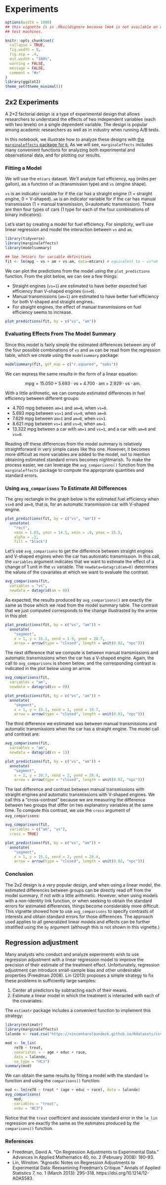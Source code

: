
# Experiments


```r
options(width = 1000)
## this vignette is in .Rbuildignore because lme4 is not available on old CRAN
## test machines.

knitr::opts_chunk$set(
  collapse = TRUE,
  fig.width = 9,
  fig.asp = .4,
  out.width = "100%",
  warning = FALSE,
  message = FALSE,
  comment = "#>"
)
library(ggplot2)
theme_set(theme_minimal())
```

## 2x2 Experiments

A 2×2 factorial design is a type of experimental design that allows researchers to understand the effects of two independent variables (each with two levels) on a single dependent variable.  The design is popular among academic researchers as well as in industry when running A/B tests.

In this notebook, we illustrate how to analyze these designs with [the `marginaleffects` package for `R`.](https://marginaleffects.com) As we will see, `marginaleffects` includes many convenient functions for analyzing both experimental and observational data, and for plotting our results.

### Fitting a Model

We will use the `mtcars` dataset.  We'll analyze fuel efficiency, `mpg` (miles per gallon), as a function of `am` (transmission type) and `vs` (engine shape).

`vs` is an indicator variable for if the car has a straight engine (1 = straight engine, 0 = V-shaped).  `am` is an indicator variable for if the car has manual transmission (1 = manual transmission, 0=automatic transmission).  There are then four types of cars (1 type for each of the four combinations of binary indicators).

Let's start by creating a model for fuel efficiency.  For simplicity, we'll use linear regression and model the interaction between `vs` and `am`.

```r
library(tidyverse)
library(marginaleffects)
library(modelsummary)

## See ?mtcars for variable definitions
fit <- lm(mpg ~ vs + am + vs:am, data=mtcars) # equivalent to ~ vs*am
```

We can plot the predictions from the model using the `plot_predictions` function.  From the plot below, we can see a few things:

* Straight engines (`vs=1`) are estimated to have better expected fuel efficiency than V-shaped engines (`vs=0`).
* Manual transmissions (`am=1`) are estimated to have better fuel efficiency for both V-shaped and straight engines.
* For straight engines, the effect of manual transmissions on fuel efficiency seems to increase.

```r
plot_predictions(fit, by = c("vs", "am"))
```

### Evaluating Effects From The Model Summary

Since this model is fairly simple the estimated differences between any of the four possible combinations of `vs` and `am` can be read from the regression table, which we create using the `modelsummary` package:

```r
modelsummary(fit, gof_map = c("r.squared", "nobs"))
```

We can express the same results in the form of a linear equation:

$$ \mbox{mpg} = 15.050 + 5.693 \cdot \mbox{vs} + 4.700 \cdot \mbox{am} + 2.929 \cdot \mbox{vs} \cdot \mbox{am}.$$

With a little arithmetic, we can compute estimated differences in fuel efficiency between different groups:

* 4.700 mpg between `am=1` and `am=0`, when `vs=0`.
* 5.693 mpg between `vs=1` and `vs=0`, when `am=0`.
* 7.629 mpg between `am=1` and `am=0`, when `vs=1`.
* 8.621 mpg between `vs=1` and `vs=0`, when `am=1`.
* 13.322 mpg between a car with `am=1` and `vs=1`, and a car with `am=0` and `vs=0`.

Reading off these differences from the model summary is relatively straightforward in very simple cases like this one. However, it becomes more difficult as more variables are added to the model, not to mention obtaining estimated standard errors becomes nightmarish.  To make the process easier, we can leverage the `avg_comparisons()` function from the `marginaleffects` package to compute the appropriate quantities and standard errors.

### Using `avg_comparisons` To Estimate All Differences

The grey rectangle in the graph below is the estimated fuel efficiency when `vs=0` and `am=0`, that is, for an automatic transmission car with V-shaped engine.

```r
plot_predictions(fit, by = c("vs", "am")) +
  annotate(
    "rect",
    xmax = 1.03, ymin = 14.5, xmin = .9, ymax = 15.5,
    alpha = .2,
    fill = "black")
```

Let's use `avg_comparisons` to get the difference between straight engines and V-shaped engines when the car has automatic transmission. In this call, the `variables` argument indicates that we want to estimate the effect of a change of 1 unit in the `vs` variable. The `newdata=datagrid(am=0)` determines the values of the covariates at which we want to evaluate the contrast.


```r
avg_comparisons(fit,
  variables = "vs",
  newdata = datagrid(am = 0))
```

As expected, the results produced by `avg_comparisons()` are exactly the same as those which we read from the model summary table. The contrast that we just computed corresponds to the change illustrasted by the arrow in this plot:

```r
plot_predictions(fit, by = c("vs", "am")) +
  annotate(
    "segment",
    x = 1, y = 15.1, xend = 1.9, yend = 20.7,
    arrow = arrow(type = "closed", length = unit(0.02, "npc")))
```

The next difference that we compute is between manual transmissions and automatic transmissions when the car has a V-shaped engine.  Again, the call to `avg_comparisons` is shown below, and the corresponding contrast is indicated in the plot below using an arrow.

```r
avg_comparisons(fit,
  variables = "am",
  newdata = datagrid(vs = 0))
```

```r
plot_predictions(fit, by = c("vs", "am")) +
  annotate(
    "segment",
    x = 1, y = 15.1, xend = 1, yend = 19.7,
    arrow = arrow(type = "closed", length = unit(0.02, "npc")))
```

The third difference we estimated was between manual transmissions and automatic transmissions when the car has a straight engine.  The model call and contrast are:

```r
avg_comparisons(fit,
  variables = "am",
  newdata = datagrid(vs = 1))
```

```r
plot_predictions(fit, by = c("vs", "am")) +
  annotate(
    "segment",
    x = 2, y = 20.7, xend = 2, yend = 28.4,
    arrow = arrow(type = "closed", length = unit(0.02, "npc")))
```

The last difference and contrast between manual transmissions with straight engines and automatic transmissions with V-shaped engines. We call this a "cross-contrast" because we are measuring the difference between two groups that differ on two explanatory variables at the same time. To compute this contrast, we use the `cross` argument of `avg_comparisons`:

```r
avg_comparisons(fit,
  variables = c("am", "vs"),
  cross = TRUE)
```

```r
plot_predictions(fit, by = c("vs", "am")) +
  annotate(
    "segment",
    x = 1, y = 15.1, xend = 2, yend = 28.4,
    arrow = arrow(type = "closed", length = unit(0.02, "npc")))
```

### Conclusion

The 2x2 design is a very popular design, and when using a linear model, the estimated differences between groups can be directly read off from the model summary, if not with a little arithmetic.  However, when using models with a non-identity link function, or when seeking to obtain the standard errors for estimated differences, things become considerably more difficult.  This vignette showed how to use `avg_comparisons` to specify contrasts of interests and obtain standard errors for those differences.  The approach used applies to all generalized linear models and effects can be further stratified using the `by` argument (although this is not shown in this vignette.)


## Regression adjustment


Many analysts who conduct and analyze experiments wish to use regression adjustment with a linear regression model to improve the precision of their estimate of the treatment effect. Unfortunately, regression adjustment can introduce small-sample bias and other undesirable properties (Freedman 2008). Lin (2013) proposes a simple strategy to fix these problems in sufficiently large samples:

1. Center all predictors by subtracting each of their means.
2. Estimate a linear model in which the treatment is interacted with each of the covariates.

The `estimatr` package includes a convenient function to implement this strategy:

```r
library(estimatr)
library(marginaleffects)
lalonde <- read.csv("https://vincentarelbundock.github.io/Rdatasets/csv/MatchIt/lalonde.csv")

mod <- lm_lin(
    re78 ~ treat,
    covariates = ~ age + educ + race,
    data = lalonde,
    se_type = "HC3")
summary(mod)
```

We can obtain the same results by fitting a model with the standard `lm` function and using the `comparisons()` function:

```r
mod <- lm(re78 ~ treat * (age + educ + race), data = lalonde)
avg_comparisons(
    mod,
    variables = "treat",
    vcov = "HC3")
```

Notice that the `treat` coefficient and associate standard error in the `lm_lin` regression are exactly the same as the estimates produced by the `comparisons()` function.

### References

* Freedman, David A. “On Regression Adjustments to Experimental Data.” Advances in Applied Mathematics 40, no. 2 (February 2008): 180–93.
* Lin, Winston. “Agnostic Notes on Regression Adjustments to Experimental Data: Reexamining Freedman’s Critique.” Annals of Applied Statistics 7, no. 1 (March 2013): 295–318. https://doi.org/10.1214/12-AOAS583.
